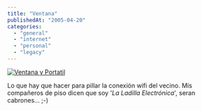```yaml
---
title: "Ventana"
publishedAt: "2005-04-20"
categories: 
  - "general"
  - "internet"
  - "personal"
  - "legacy"
---
```


[![Ventana y Portatil](http://photos5.flickr.com/10082552_e03c1b37a4_m.jpg)](http://www.flickr.com/photos/ryck/10082552/)

Lo que hay que hacer para pillar la conexión wifi del vecino. Mis compañeros de piso dicen que soy '_La Ladilla Electrónica_', seran cabrones... ;-)
